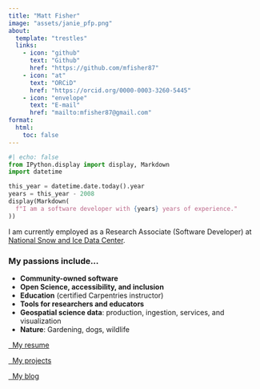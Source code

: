 ```yaml
---
title: "Matt Fisher"
image: "assets/janie_pfp.png"
about:
  template: "trestles"
  links:
    - icon: "github"
      text: "Github"
      href: "https://github.com/mfisher87"
    - icon: "at"
      text: "ORCiD"
      href: "https://orcid.org/0000-0003-3260-5445"
    - icon: "envelope"
      text: "E-mail"
      href: "mailto:mfisher87@gmail.com"
format:
  html:
    toc: false
---
```


<!-- TODO: Update this code when Quarto 1.4 is released:
  https://github.com/quarto-dev/quarto-cli/pull/6190
-->
```python
#| echo: false
from IPython.display import display, Markdown
import datetime

this_year = datetime.date.today().year
years = this_year - 2008
display(Markdown(
  f"I am a software developer with {years} years of experience."
))
```

I am currently employed as a Research Associate (Software Developer) at
[National Snow and Ice Data Center](https://nsidc.org).


### My passions include...

* **Community-owned software**
* **Open Science, accessibility, and inclusion**
* **Education** (certified Carpentries instructor)
* **Tools for researchers and educators**
* **Geospatial science data**: production, ingestion, services, and visualization
* **Nature**: Gardening, dogs, wildlife

:::{.d-grid .gap-2 .blockfix}
[<i class="bi bi-file-earmark-person-fill"></i>&nbsp;&nbsp;My resume](resume.pdf){.btn .btn-success role="button"}

[<i class="bi bi-tools"></i>&nbsp;&nbsp;My projects](my-work/projects/index.md){.btn .btn-primary role="button"}

[<i class="bi bi-megaphone-fill"></i>&nbsp;&nbsp;My blog](posts/index.md){.btn .btn-primary role="button"}
:::
